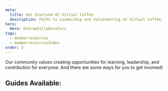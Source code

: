 ```yaml
---
meta:
  title: Get Involved At Virtual Coffee
  description: Paths to Leadership and Volunteering at Virtual Coffee.
hero:
  Hero: UndrawCollaborators
tags:
  - memberresources
  - memberresourcesIndex
order: 3
---
```



<TextContainer background="light" showBackToTopLink={false}>

<LeadText>

Our community values creating opportunities for learning, leadership, and contribution for everyone. And there are some ways for you to get involved!

</LeadText>

</TextContainer>

<TextContainer showBackToTopLink={false}>

## Guides Available:

<FileIndex subDirectory="resources/virtual-coffee-handbook/get-involved" />

</TextContainer>
